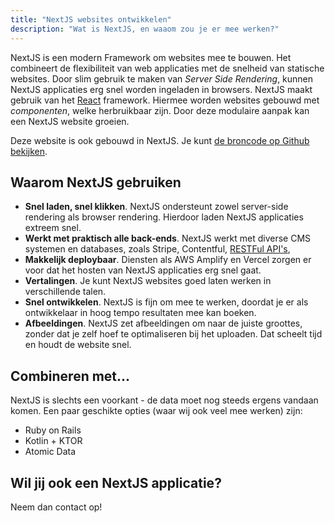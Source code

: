 ```yaml
---
title: "NextJS websites ontwikkelen"
description: "Wat is NextJS, en waaom zou je er mee werken?"
---
```


NextJS is een modern Framework om websites mee te bouwen.
Het combineert de flexibiliteit van web applicaties met de snelheid van statische websites.
Door slim gebruik te maken van _Server Side Rendering_, kunnen NextJS applicaties erg snel worden ingeladen in browsers.
NextJS maakt gebruik van het [React](/nl/tech/react) framework.
Hiermee worden websites gebouwd met _componenten_, welke herbruikbaar zijn.
Door deze modulaire aanpak kan een NextJS website groeien.

Deze website is ook gebouwd in NextJS.
Je kunt [de broncode op Github bekijken](https://github.com/ontola/home).

## Waarom NextJS gebruiken

- **Snel laden, snel klikken**. NextJS ondersteunt zowel server-side rendering als browser rendering. Hierdoor laden NextJS applicaties extreem snel.
- **Werkt met praktisch alle back-ends**. NextJS werkt met diverse CMS systemen en databases, zoals Stripe, Contentful, [RESTFul API's](/nl/blog/api-design),
- **Makkelijk deploybaar**. Diensten als AWS Amplify en Vercel zorgen er voor dat het hosten van NextJS applicaties erg snel gaat.
- **Vertalingen**. Je kunt NextJS websites goed laten werken in verschillende talen.
- **Snel ontwikkelen**. NextJS is fijn om mee te werken, doordat je er als ontwikkelaar in hoog tempo resultaten mee kan boeken.
- **Afbeeldingen**. NextJS zet afbeeldingen om naar de juiste groottes, zonder dat je zelf hoef te optimaliseren bij het uploaden. Dat scheelt tijd en houdt de website snel.

## Combineren met...

NextJS is slechts een voorkant - de data moet nog steeds ergens vandaan komen.
Een paar geschikte opties (waar wij ook veel mee werken) zijn:

- Ruby on Rails
- Kotlin + KTOR
- Atomic Data

## Wil jij ook een NextJS applicatie?

Neem dan contact op!
